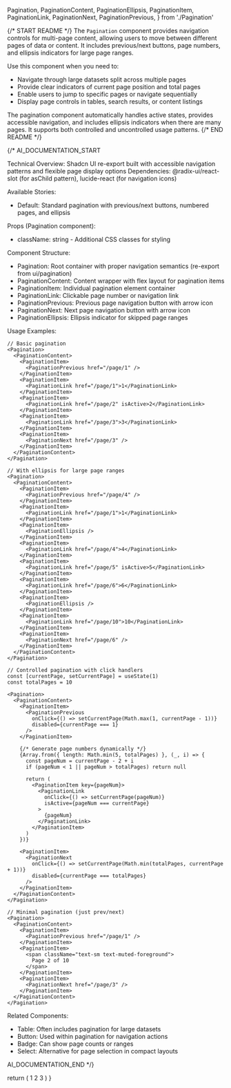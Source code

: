   Pagination,
  PaginationContent,
  PaginationEllipsis,
  PaginationItem,
  PaginationLink,
  PaginationNext,
  PaginationPrevious,
} from './Pagination'

{/* START README */}
The `Pagination` component provides navigation controls for multi-page content, allowing users to move between different pages of data or content. It includes previous/next buttons, page numbers, and ellipsis indicators for large page ranges.

Use this component when you need to:
- Navigate through large datasets split across multiple pages
- Provide clear indicators of current page position and total pages
- Enable users to jump to specific pages or navigate sequentially
- Display page controls in tables, search results, or content listings

The pagination component automatically handles active states, provides accessible navigation, and includes ellipsis indicators when there are many pages. It supports both controlled and uncontrolled usage patterns.
{/* END README */}

{/*
AI_DOCUMENTATION_START

Technical Overview: Shadcn UI re-export built with accessible navigation patterns and flexible page display options
Dependencies: @radix-ui/react-slot (for asChild pattern), lucide-react (for navigation icons)

Available Stories:
- Default: Standard pagination with previous/next buttons, numbered pages, and ellipsis

Props (Pagination component):
- className: string - Additional CSS classes for styling

Component Structure:
- Pagination: Root container with proper navigation semantics (re-export from ui/pagination)
- PaginationContent: Content wrapper with flex layout for pagination items
- PaginationItem: Individual pagination element container
- PaginationLink: Clickable page number or navigation link
- PaginationPrevious: Previous page navigation button with arrow icon
- PaginationNext: Next page navigation button with arrow icon
- PaginationEllipsis: Ellipsis indicator for skipped page ranges

Usage Examples:
```tsx
// Basic pagination
<Pagination>
  <PaginationContent>
    <PaginationItem>
      <PaginationPrevious href="/page/1" />
    </PaginationItem>
    <PaginationItem>
      <PaginationLink href="/page/1">1</PaginationLink>
    </PaginationItem>
    <PaginationItem>
      <PaginationLink href="/page/2" isActive>2</PaginationLink>
    </PaginationItem>
    <PaginationItem>
      <PaginationLink href="/page/3">3</PaginationLink>
    </PaginationItem>
    <PaginationItem>
      <PaginationNext href="/page/3" />
    </PaginationItem>
  </PaginationContent>
</Pagination>

// With ellipsis for large page ranges
<Pagination>
  <PaginationContent>
    <PaginationItem>
      <PaginationPrevious href="/page/4" />
    </PaginationItem>
    <PaginationItem>
      <PaginationLink href="/page/1">1</PaginationLink>
    </PaginationItem>
    <PaginationItem>
      <PaginationEllipsis />
    </PaginationItem>
    <PaginationItem>
      <PaginationLink href="/page/4">4</PaginationLink>
    </PaginationItem>
    <PaginationItem>
      <PaginationLink href="/page/5" isActive>5</PaginationLink>
    </PaginationItem>
    <PaginationItem>
      <PaginationLink href="/page/6">6</PaginationLink>
    </PaginationItem>
    <PaginationItem>
      <PaginationEllipsis />
    </PaginationItem>
    <PaginationItem>
      <PaginationLink href="/page/10">10</PaginationLink>
    </PaginationItem>
    <PaginationItem>
      <PaginationNext href="/page/6" />
    </PaginationItem>
  </PaginationContent>
</Pagination>

// Controlled pagination with click handlers
const [currentPage, setCurrentPage] = useState(1)
const totalPages = 10

<Pagination>
  <PaginationContent>
    <PaginationItem>
      <PaginationPrevious 
        onClick={() => setCurrentPage(Math.max(1, currentPage - 1))}
        disabled={currentPage === 1}
      />
    </PaginationItem>
    
    {/* Generate page numbers dynamically */}
    {Array.from({ length: Math.min(5, totalPages) }, (_, i) => {
      const pageNum = currentPage - 2 + i
      if (pageNum < 1 || pageNum > totalPages) return null
      
      return (
        <PaginationItem key={pageNum}>
          <PaginationLink 
            onClick={() => setCurrentPage(pageNum)}
            isActive={pageNum === currentPage}
          >
            {pageNum}
          </PaginationLink>
        </PaginationItem>
      )
    })}
    
    <PaginationItem>
      <PaginationNext 
        onClick={() => setCurrentPage(Math.min(totalPages, currentPage + 1))}
        disabled={currentPage === totalPages}
      />
    </PaginationItem>
  </PaginationContent>
</Pagination>

// Minimal pagination (just prev/next)
<Pagination>
  <PaginationContent>
    <PaginationItem>
      <PaginationPrevious href="/page/1" />
    </PaginationItem>
    <PaginationItem>
      <span className="text-sm text-muted-foreground">
        Page 2 of 10
      </span>
    </PaginationItem>
    <PaginationItem>
      <PaginationNext href="/page/3" />
    </PaginationItem>
  </PaginationContent>
</Pagination>
```

Related Components:
- Table: Often includes pagination for large datasets
- Button: Used within pagination for navigation actions
- Badge: Can show page counts or ranges
- Select: Alternative for page selection in compact layouts

AI_DOCUMENTATION_END
*/}

  return (
    <Pagination>
      <PaginationContent>
        <PaginationItem>
          <PaginationPrevious href="#" />
        </PaginationItem>
        <PaginationItem>
          <PaginationLink href="#">1</PaginationLink>
        </PaginationItem>
        <PaginationItem>
          <PaginationLink href="#" isActive>
            2
          </PaginationLink>
        </PaginationItem>
        <PaginationItem>
          <PaginationLink href="#">3</PaginationLink>
        </PaginationItem>
        <PaginationItem>
          <PaginationEllipsis />
        </PaginationItem>
        <PaginationItem>
          <PaginationNext href="#" />
        </PaginationItem>
      </PaginationContent>
    </Pagination>
  )
}
